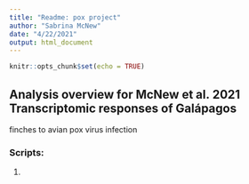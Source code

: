 ```yaml
---
title: "Readme: pox project"
author: "Sabrina McNew"
date: "4/22/2021"
output: html_document
---
```


```r
knitr::opts_chunk$set(echo = TRUE)
```

## Analysis overview for McNew et al. 2021 Transcriptomic responses of Galápagos 
finches to avian pox virus infection

### Scripts: 
1) 